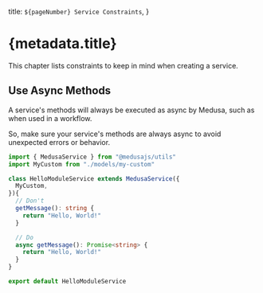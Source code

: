   title: `${pageNumber} Service Constraints`,
}

# {metadata.title}

This chapter lists constraints to keep in mind when creating a service.

## Use Async Methods

A service's methods will always be executed as async by Medusa, such as when used in a workflow.

So, make sure your service's methods are always async to avoid unexpected errors or behavior.

```ts highlights={[["8", "", "Method must be async."], ["13", "async", "Correct way of defining the method."]]}
import { MedusaService } from "@medusajs/utils"
import MyCustom from "./models/my-custom"

class HelloModuleService extends MedusaService({
  MyCustom,
}){
  // Don't
  getMessage(): string {
    return "Hello, World!"
  }

  // Do
  async getMessage(): Promise<string> {
    return "Hello, World!"
  }
}

export default HelloModuleService
```

